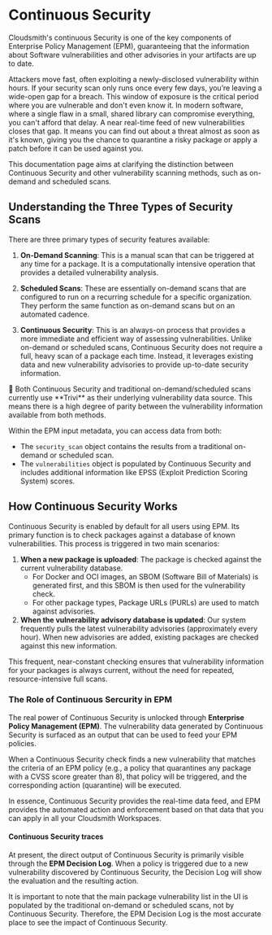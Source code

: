 
# Continuous Security

Cloudsmith's continuous Security is one of the key components of Enterprise Policy Management (EPM), guaranteeing that the information about Software vulnerabilities and other advisories in your artifacts are up to date.

Attackers move fast, often exploiting a newly-disclosed vulnerability within hours. If your security scan only runs once every few days, you’re leaving a wide-open gap for a breach. This window of exposure is the critical period where you are vulnerable and don't even know it. In modern software, where a single flaw in a small, shared library can compromise everything, you can't afford that delay. A near real-time feed of new vulnerabilities closes that gap. It means you can find out about a threat almost as soon as it's known, giving you the chance to quarantine a risky package or apply a patch before it can be used against you.

This documentation page aims at clarifying the distinction between Continuous Security and other vulnerability scanning methods, such as on-demand and scheduled scans.

## Understanding the Three Types of Security Scans

There are three primary types of security features available:

1. **On-Demand Scanning**: This is a manual scan that can be triggered at any time for a package. It is a computationally intensive operation that provides a detailed vulnerability analysis.

2. **Scheduled Scans**: These are essentially on-demand scans that are configured to run on a recurring schedule for a specific organization. They perform the same function as on-demand scans but on an automated cadence.

3. **Continuous Security**: This is an always-on process that provides a more immediate and efficient way of assessing vulnerabilities. Unlike on-demand or scheduled scans, Continuous Security does not require a full, heavy scan of a package each time. Instead, it leverages existing data and new vulnerability advisories to provide up-to-date security information.

<Note>
📘 Both Continuous Security and traditional on-demand/scheduled scans currently use **Trivi** as their underlying vulnerability data source. This means there is a high degree of parity between the vulnerability information available from both methods.

Within the EPM input metadata, you can access data from both:

- The `security_scan` object contains the results from a traditional on-demand or scheduled scan.
- The `vulnerabilities` object is populated by Continuous Security and includes additional information like EPSS (Exploit Prediction Scoring System) scores.
</Note>

## How Continuous Security Works

Continuous Security is enabled by default for all users using EPM. Its primary function is to check packages against a database of known vulnerabilities. This process is triggered in two main scenarios:

1. **When a new package is uploaded**: The package is checked against the current vulnerability database.
    - For Docker and OCI images, an SBOM (Software Bill of Materials) is generated first, and this SBOM is then used for the vulnerability check.
    - For other package types, Package URLs (PURLs) are used to match against advisories.
2. **When the vulnerability advisory database is updated**: Our system frequently pulls the latest vulnerability advisories (approximately every hour). When new advisories are added, existing packages are checked against this new information.

This frequent, near-constant checking ensures that vulnerability information for your packages is always current, without the need for repeated, resource-intensive full scans.

### The Role of Continuous Sercurity in EPM

The real power of Continuous Security is unlocked through **Enterprise Policy Management (EPM)**. The vulnerability data generated by Continuous Security is surfaced as an output that can be used to feed your EPM policies.

When a Continuous Security check finds a new vulnerability that matches the criteria of an EPM policy (e.g., a policy that quarantines any package with a CVSS score greater than 8), that policy will be triggered, and the corresponding action (quarantine) will be executed.

In essence, Continuous Security provides the real-time data feed, and EPM provides the automated action and enforcement based on that data that you can apply in all your Cloudsmith Workspaces.

#### Continuous Security traces

At present, the direct output of Continuous Security is primarily visible through the **EPM Decision Log**. When a policy is triggered due to a new vulnerability discovered by Continuous Security, the Decision Log will show the evaluation and the resulting action.

It is important to note that the main package vulnerability list in the UI is populated by the traditional on-demand or scheduled scans, not by Continuous Security. Therefore, the EPM Decision Log is the most accurate place to see the impact of Continuous Security.
